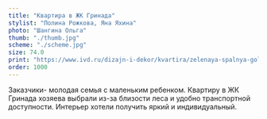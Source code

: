 ```yaml
---
title: "Квартира в ЖК Гринада"
stylist: "Полина Рожкова, Яна Яхина"
photo: "Шангина Ольга"
thumb: "./thumb.jpg"
scheme: "./scheme.jpg"
size: 74.0
print: "https://www.ivd.ru/dizajn-i-dekor/kvartira/zelenaya-spalnya-golubaya-detskaya-i-malinovyj-sanuzel-kvartira-v-moskve-v-kotoroj-mnogo-cveta-63461"
order: 1000
---
```

Заказчики- молодая семья с маленьким ребенком. Квартиру в ЖК Гринада хозяева выбрали из-за близости леса и удобно транспортной доступности. Интерьер хотели получить яркий и индивидуальный.